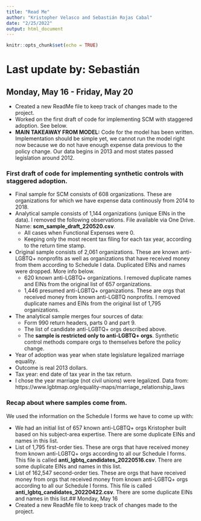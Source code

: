 ```yaml
---
title: "Read Me"
author: "Kristopher Velasco and Sebastián Rojas Cabal"
date: "2/25/2022"
output: html_document
---
```


```r
knitr::opts_chunk$set(echo = TRUE)
```
# Last update by: Sebastián

## Monday, May 16 - Friday, May 20
* Created a new ReadMe file to keep track of changes made to the project.
* Worked on the first draft of code for implementing SCM with staggered adoption. See below.
* **MAIN TAKEAWAY FROM MODEL:** Code for the model has been written. Implementation should be simple yet, we cannot run the model right now because we do not have enough expense data previous to the policy change. Our data begins in 2013 and most states passed legislation around 2012.

### First draft of code for implementing synthetic controls with staggered adoption.
* Final sample for SCM consists of 608 organizations. These are organizations for which we have expense data continously from 2014 to 2018.
* Analytical sample consists of 1,144 organizations (unique EINs in the data). I removed the following observations. File available via One Drive. Name: **scm_sample_draft_220520.csv**.
  + All cases when Functional Expenses were 0.
  + Keeping only the most recent tax filing for each tax year, according to the return time stamp.
* Original sample consists of 2,061 organizations. These are known anti-LGBTQ+ nonprofits as well as organizations that have received money from them according to Schedule I data. Duplicated EINs and names were dropped. More info below.
  + 620 known anti-LGBTQ+ organizations. I removed duplicate names and EINs from the original list of 657 organizations.
  + 1,446 presumed anti-LGBTQ+ organizations. These are orgs that received money from known anti-LGBTQ nonprofits. I removed duplicate names and EINs from the original list of 1,795 organizations.
* The analytical sample merges four sources of data:
  + Form 990 return headers, parts 0 and part 9.
  + The list of candidate anti-LGBTQ+ orgs described above.
  + The **sample is restricted only to anti-LGBTQ+ orgs**. Synthetic control methods compare orgs to themselves before the policy change.
* Year of adoption was year when state legislature legalized marriage equality.
* Outcome is real 2013 dollars.
* Tax year: end date of tax year in the tax return.
* I chose the year marriage (not civil unions) were legalized. Data from: https://www.lgbtmap.org/equality-maps/marriage_relationship_laws

### Recap about where samples come from.
We used the information on the Schedule I forms we have to come up with:

* We had an initial list of 657 known anti-LGBTQ+ orgs Kristopher built based on his subject-area expertise. There are some duplicate EINs and names in this list.
* List of 1,795 first-order ties. These are orgs that have received money from known anti-LGBTQ+ orgs according to all our Schedule I forms. This file is called **anti_lgbtq_candidates_20220516.csv**. There are some duplicate EINs and names in this list.
* List of 162,547 second-order ties. These are orgs that have received money from orgs that received money from known anti-LGBTQ+ orgs according to all our Schedule I forms. This file is called **anti_lgbtq_candidates_20220422.csv**. There are some duplicate EINs and names in this list.## Monday, May 16
* Created a new ReadMe file to keep track of changes made to the project.